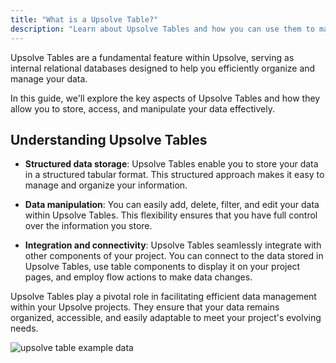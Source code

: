 ```yaml
---
title: "What is a Upsolve Table?"
description: "Learn about Upsolve Tables and how you can use them to manage your data"
---
```


Upsolve Tables are a fundamental feature within Upsolve, serving as internal relational databases designed to help you efficiently organize and manage your data.

In this guide, we'll explore the key aspects of Upsolve Tables and how they allow you to store, access, and manipulate your data effectively.

## Understanding Upsolve Tables

- **Structured data storage**: Upsolve Tables enable you to store your data in a structured tabular format. This structured approach makes it easy to manage and organize your information.

- **Data manipulation**: You can easily add, delete, filter, and edit your data within Upsolve Tables. This flexibility ensures that you have full control over the information you store.

- **Integration and connectivity**: Upsolve Tables seamlessly integrate with other components of your project. You can connect to the data stored in Upsolve Tables, use table components to display it on your project pages, and employ flow actions to make data changes.

Upsolve Tables play a pivotal role in facilitating efficient data management within your Upsolve projects. They ensure that your data remains organized, accessible, and easily adaptable to meet your project's evolving needs.

<img
  src="https://cdn.peaka.com/connecting-your-data/upsolve-table-1.png"
  alt="upsolve table example data"
/>
